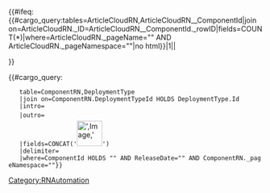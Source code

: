 <tr>
{{#ifeq:{{#cargo_query:tables=ArticleCloudRN,ArticleCloudRN__ComponentId|join on=ArticleCloudRN._ID=ArticleCloudRN__ComponentId._rowID|fields=COUNT(*)|where=ArticleCloudRN._pageName="{{FULLPAGENAME}}" AND ArticleCloudRN._pageNamespace="{{NAMESPACENUMBER}}"|no html}}|1||<td>{{{Service|}}}</td>}} 
<td>{{{Release Date|}}}</td>
<td>{{#cargo_query:
	table=ComponentRN,DeploymentType
	|join on=ComponentRN.DeploymentTypeId HOLDS DeploymentType.Id
	|intro=<div style="margin: -10px 0 -10px 0">
	|outro=</div>
	|fields=CONCAT('[[File:',Image,'|50px]]')
	|delimiter=
	|where=ComponentId HOLDS "{{{ComponentId|}}}" AND ReleaseDate="{{{ReleaseDate|}}}" AND ComponentRN._pageNamespace="{{NAMESPACENUMBER}}"}}</td>
<td>{{{Highlights|}}}</td>
</tr>
<noinclude>[[Category:RNAutomation]]</noinclude>